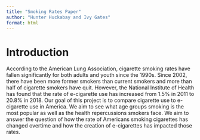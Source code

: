 ```yaml
---
title: "Smoking Rates Paper"
author: "Hunter Huckabay and Ivy Gates"
format: html
---
```


# Introduction
According to the American Lung Association, cigarette smoking rates have fallen significantly for both adults and youth since the 1990s. Since 2002, there have been more former smokers than current smokers and more than half of cigarette smokers have quit. However, the National Institute of Health has found that the rate of e-cigarette use has increased from 1.5% in 2011 to 20.8% in 2018. Our goal of this project is to compare cigarette use to e-cigarette use in America. We aim to see what age groups smoking is the most popular as well as the health repercussions smokers face. We aim to answer the question of how the rate of Americans smoking cigarettes has changed overtime and how the creation of e-cigarettes has impacted those rates. 

